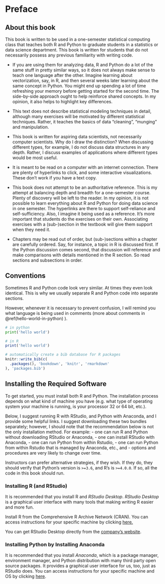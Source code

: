 # Preface {-}

## About this book {-}

This book is written to be used in a one-semester statistical computing class that teaches both R and Python to graduate students in a statistics or data science department. This book is written for students that do not necessarily possess any previous familiarity with writing code. 

 * If you are using them for analyzing data, R and Python do a lot of the same stuff in pretty similar ways, so it does not always make sense to teach one language after the other. Imagine learning about vectorization, say, in R, and then several weeks later learning about the same concept in Python. You might end up spending a lot of time refreshing your memory before getting started for the second time. The side-by-side approach ought to help reinforce shared concepts. In my opinion, it also helps to highlight key differences.

 * This text does not describe statistical modeling techniques in detail, although many exercises will be motivated by different statistical techniques. Rather, it teaches the basics of data "cleaning", "munging" and manipulation. 

 * This book is written for aspiring data scientists, not necessarily computer scientists. Why do I draw the distinction? When discussing different types, for example, I do not discuss data structures in any depth. Rather, I discuss examples of applications where different types would be most useful. 

 * It is meant to be read on a computer with an internet connection. There are plenty of hyperlinks to click, and some interactive visualizations. These don't work if you have a text copy. 

 * This book does not attempt to be an authoritative reference. This is my attempt at balancing depth and breadth for a one-semester course. Plenty of discovery will be left to the reader. In my opinion, it is not possible to learn everything about R and Python for doing data science in one semester. The hyperlinks are there to support self-reliance and self-sufficiency. Also, I imagine it being used as a reference. It's more important that students do the exercises on their own. Associating exercises with a (sub-)section in the textbook will give them support when they need it.

 * Chapters may be read out of order, but (sub-)sections within a chapter are carefully ordered. Say, for instance, a topic in R is discussed first. If the Python discussion comes second, that discussion will reference and make comparisons with details mentioned in the R section. So read sections and subsections in order. 

## Conventions {-}

Sometimes R and Python code look very similar. At times they even look identical. This is why we usually separate R and Python code into separate sections. 

However, whenever it is necessary to prevent confusion, I will remind you what language is being used in comments (more about comments in \@ref(hello-world-in-python) ). 

```python
# in python
print('hello world')
```


```r
# in R
print('hello world')
```



```r
# automatically create a bib database for R packages
knitr::write_bib(c(
  .packages(), 'bookdown', 'knitr', 'rmarkdown'
), 'packages.bib')
```


## Installing the Required Software {-}

To get started, you must install both R and Python. The installation process depends on what kind of machine you have (e.g. what type of operating system your machine is running, is your processor $32$ or $64$ bit, etc.).

Below, I suggest running R with RStudio, and Python with Anaconda, and I provide some helpful links. I suggest downloading these two bundles separately; however, I should note that the recommendation below is not the only installation method. For example: 
  - one can run R and Python without downloading RStudio or Anaconda,
  - one can install RStudio with Anaconda,
  - one can run Python from within Rstudio,
  - one can run Python from within Rstudio that is managed by Anaconda, etc., and
  - options and procedures are very likely to change over time. 
  
Instructors can prefer alternative strategies, if they wish. If they do, they should verify that Python's version is `>=3.6`, and R's is `>=4.0.0`. If so, all the code in this book should run. 

### Installing R (and RStudio) {-}

It is recommended that you install R and *RStudio Desktop*. *RStudio Desktop* is a graphical user interface with many tools that making writing R easier and more fun.

Install R from the Comprehensive R Archive Network (CRAN). You can access instructions for your specific machine by clicking [here.](https://cran.r-project.org/) 

You can get RStudio Desktop directly from the [company's website](https://www.rstudio.com/products/rstudio/download/#download).

### Installing Python by Installing Anaconda {-}

It is recommended that you install *Anaconda*, which is a package manager, environment manager, and Python distribution with many third party open source packages. It provides a graphical user interface for us, too, just as RStudio does. You can access instructions for your specific machine and OS by clicking [here](https://docs.anaconda.com/anaconda/install/#).





